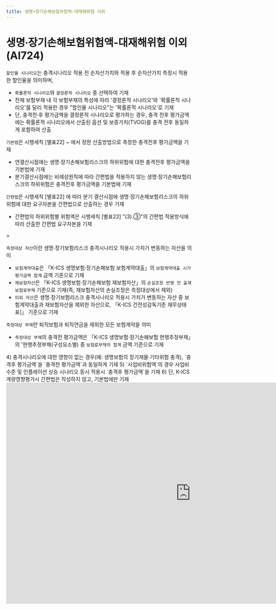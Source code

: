```yaml
---
title: 생명∙장기손해보험위험액-대재해위험 이외
---
```

# 생명∙장기손해보험위험액-대재해위험 이외 (AI724)

<Accordion  activeIndex={[]}>
<AccordionTab header="[작성 요령]">

<Accordion  activeIndex={[]}>
<AccordionTab header="1. 할인율 시나리오">

`할인율 시나리오`는 충격시나리오 적용 전 순자산가치와 적용 후 순자산가치 측정시 적용한 할인율을 의미하며,
- `확룔론적 시나리오`와 `결정론적 시나리오` 중 선택하여 기재
 - 전체 보험부채 내 각 보험부채의 특성에 따라 '결정론적 시나리오'와 '확률론적 시나리오'를 달리 적용한 경우 "할인율 시나리오"는 '확률론적 시나리오'로 기재
 - 단, 충격전·후 평가금액을 결정론적 시나리오로 평가하는 경우, 충격 전후 평가금액에는 확률론적 시나리오에서 산출된 옵션 및 보증가치(TVOG)를 충격 전후 동일하게 포함하여 산출

</AccordionTab>
<AccordionTab header="2. 기본법 vs. 간편법 ">

`기본법`은 시행세칙 [별표22] <OverlayDemo id ="422"/> ~ <OverlayDemo id = "427"/> 에서 정한 산출방법으로 측정한 충격전후 평가금액을 기재
- 연결산시점에는 생명·장기손해보험리스크의 하위위험에 대한 충격전후 평가금액을 기본법에 기재
- 분기결산시점에는 비례성원칙에 따라 간편법을 적용하지 않는 생명·장기손해보험리스크의 하위위험은 충격전후 평가금액을 기본법에 기재

`간편법`은 시행세칙 [별표22] <OverlayDemo id ="416"/> 에 따라 분기 결산시점에 생명·장기손해보험리스크의 하위위험에 대한 요구자본을 간편법으로 산출하는 경우 기재
 - 간편법의 하위위험별 위험액은 시행세칙 [별표22] <OverlayDemo id ="416_나"/>"(3).③"의 간편법 적용방식에 따라 산출한 간편법 요구자본을 기재

</AccordionTab>
<AccordionTab header="3. 측정대상">
> <OverlayDemo id ="421_가"/>

`측정대상 자산`이란 생명∙장기보험리스크 충격시나리오 적용시 가치가 변동하는 자산을 의미
- `보험계약대출`은 「K-ICS 생명보험·장기손해보험 보험계약대출」의 `보험계약대출 시가평가금액 합계` 금액 기준으로 기재
- `재보험자산`은 「K-ICS 생명보험·장기손해보험 재보험자산」의 `손실조정 반영 전 출재보험료부채` 기준으로 기재(즉, 재보험자산의 손실조정은 측정대상에서 제외)
- `이외 자산`은 생명∙장기보험리스크 충격시나리오 적용시 가치가 변동하는 자산 중 보험계약대출과 재보험자산을 제외한 자산으로, 「K-ICS 건전성감독기준 재무상태표]」 기준으로 기재

`측정대상 부채`란 퇴직보험과 퇴직연금을 제외한 모든 보험계약을 의미
 - `측정대상 부채`의 충격전 평가금액은 「K-ICS 생명보험·장기손해보험 현행추정부채」의 '현행추정부채(구성요소별) 중 `보험료부채의 합계` 금액 기준으로 기재

</AccordionTab>
<AccordionTab header="그외 작성 요령">
4) 충격시나리오에 대한 영향이 없는 경우(예: 생명보험의 장기재물∙기타위험 충격), `충격후 평가금액`을 `충격전 평가금액`과 동일하게 기재
5) `사업비위험액`의 경우 사업비수준 및 인플레이션 상승 시나리오 동시 적용시 `충격후 평가금액`을 기재
6) 단, K-ICS 계량영향평가시 간편법은 작성하지 않고, 기본법에만 기재

</AccordionTab>
</Accordion>

</AccordionTab>
</Accordion>

<br/>

<iframe width="1000" height="600" frameBorder="0" scrolling="no"
src="https://onedrive.live.com/embed?resid=AB5F66CE0CF8D024%2116554&authkey=%21ACzRWZavyE-79hc&em=2
&AllowTyping=True
&wdAllowInteractivity=False&ActiveCell='3-1'!F10&Item='3-1'!A7:BC46
&wdHideGridlines=True
&wdDownloadButton=False
&waccluster=PSG3">
</iframe>

